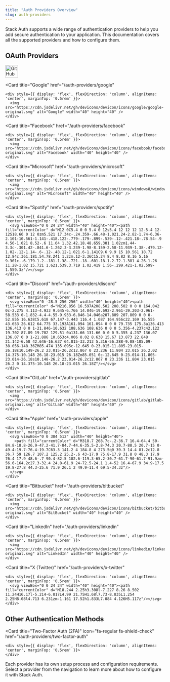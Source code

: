 ```yaml
---
title: "Auth Providers Overview"
slug: auth-providers
---
```


Stack Auth supports a wide range of authentication providers to help you add secure authentication to your application. This documentation covers all the supported providers and how to configure them.

## OAuth Providers

<CardGroup cols={3}>
  <Card 
    title="GitHub"
    href="/auth-providers/github"
  >
    <div style={{ display: 'flex', flexDirection: 'column', alignItems: 'center', marginTop: '0.5rem' }}>
      <img src="https://cdn.jsdelivr.net/gh/devicons/devicon/icons/github/github-original.svg" alt="GitHub" width="40" height="40" />
    </div>
  </Card>
  
  <Card 
    title="Google"
    href="/auth-providers/google"
  >
    <div style={{ display: 'flex', flexDirection: 'column', alignItems: 'center', marginTop: '0.5rem' }}>
      <img src="https://cdn.jsdelivr.net/gh/devicons/devicon/icons/google/google-original.svg" alt="Google" width="40" height="40" />
    </div>
  </Card>
  
  <Card 
    title="Facebook"
    href="/auth-providers/facebook"
  >
    <div style={{ display: 'flex', flexDirection: 'column', alignItems: 'center', marginTop: '0.5rem' }}>
      <img src="https://cdn.jsdelivr.net/gh/devicons/devicon/icons/facebook/facebook-original.svg" alt="Facebook" width="40" height="40" />
    </div>
  </Card>
  
  <Card 
    title="Microsoft"
    href="/auth-providers/microsoft"
  >
    <div style={{ display: 'flex', flexDirection: 'column', alignItems: 'center', marginTop: '0.5rem' }}>
      <img src="https://cdn.jsdelivr.net/gh/devicons/devicon/icons/windows8/windows8-original.svg" alt="Microsoft" width="40" height="40" />
    </div>
  </Card>
  
  <Card 
    title="Spotify"
    href="/auth-providers/spotify"
  >
    <div style={{ display: 'flex', flexDirection: 'column', alignItems: 'center', marginTop: '0.5rem' }}>
      <svg viewBox="0 0 24 24" width="40" height="40"><path fill="currentColor" d="M12 0C5.4 0 0 5.4 0 12s5.4 12 12 12 12-5.4 12-12S18.66 0 12 0zm5.521 17.34c-.24.359-.66.48-1.021.24-2.82-1.74-6.36-2.101-10.561-1.141-.418.122-.779-.179-.899-.539-.12-.421.18-.78.54-.9 4.56-1.021 8.52-.6 11.64 1.32.42.18.48.659.301 1.02zm1.44-3.3c-.301.42-.841.6-1.262.3-3.239-1.98-8.159-2.58-11.939-1.38-.479.12-1.02-.12-1.14-.6-.12-.48.12-1.021.6-1.141C9.6 9.9 15 10.561 18.72 12.84c.361.181.54.78.241 1.2zm.12-3.36C15.24 8.4 8.82 8.16 5.16 9.301c-.6.179-1.2-.181-1.38-.721-.18-.601.18-1.2.72-1.381 4.26-1.26 11.28-1.02 15.721 1.621.539.3.719 1.02.419 1.56-.299.421-1.02.599-1.559.3z"/></svg>
    </div>
  </Card>
  
  <Card 
    title="Discord"
    href="/auth-providers/discord"
  >
    <div style={{ display: 'flex', flexDirection: 'column', alignItems: 'center', marginTop: '0.5rem' }}>
      <svg viewBox="0 -28.5 256 256" width="40" height="40"><path fill="currentColor" d="M216.856 16.597A208.502 208.502 0 0 0 164.042 0c-2.275 4.113-4.933 9.645-6.766 14.046-19.692-2.961-39.203-2.961-58.533 0-1.832-4.4-4.55-9.933-6.846-14.046a207.809 207.809 0 0 0-52.855 16.638C5.618 67.147-3.443 116.4 1.087 164.956c22.169 16.555 43.653 26.612 64.775 33.193A161.094 161.094 0 0 0 79.735 175.3a136.413 136.413 0 0 1-21.846-10.632 108.636 108.636 0 0 0 5.356-4.237c42.122 19.702 87.89 19.702 129.51 0a131.66 131.66 0 0 0 5.355 4.237 136.07 136.07 0 0 1-21.886 10.653c4.006 8.02 8.638 15.67 13.873 22.848 21.142-6.58 42.646-16.637 64.815-33.213 5.316-56.288-9.08-105.09-38.056-148.36ZM85.474 135.095c-12.645 0-23.015-11.805-23.015-26.18s10.149-26.2 23.015-26.2c12.867 0 23.236 11.804 23.015 26.2.02 14.375-10.148 26.18-23.015 26.18Zm85.051 0c-12.645 0-23.014-11.805-23.014-26.18s10.148-26.2 23.014-26.2c12.867 0 23.236 11.804 23.015 26.2 0 14.375-10.148 26.18-23.015 26.18Z"/></svg>
    </div>
  </Card>
  
  <Card 
    title="GitLab"
    href="/auth-providers/gitlab"
  >
    <div style={{ display: 'flex', flexDirection: 'column', alignItems: 'center', marginTop: '0.5rem' }}>
      <img src="https://cdn.jsdelivr.net/gh/devicons/devicon/icons/gitlab/gitlab-original.svg" alt="GitLab" width="40" height="40" />
    </div>
  </Card>
  
  <Card 
    title="Apple"
    href="/auth-providers/apple"
  >
    <div style={{ display: 'flex', flexDirection: 'column', alignItems: 'center', marginTop: '0.5rem' }}>
      <svg viewBox="0 0 384 512" width="40" height="40">
        <path fill="currentColor" d="M318.7 268.7c-.2-36.7 16.4-64.4 50-84.8-18.8-26.9-47.2-41.7-84.7-44.6-35.5-2.8-74.3 20.7-88.5 20.7-15 0-49.4-19.7-76.4-19.7C63.3 141.2 4 184.8 4 273.5q0 39.3 14.4 81.2c12.8 36.7 59 126.7 107.2 125.2 25.2-.6 43-17.9 75.8-17.9 31.8 0 48.3 17.9 76.4 17.9 48.6-.7 90.4-82.5 102.6-119.3-65.2-30.7-61.7-90-61.7-91.9zm-56.6-164.2c27.3-32.4 24.8-61.9 24-72.5-24.1 1.4-52 16.4-67.9 34.9-17.5 19.8-27.8 44.3-25.6 71.9 26.1 2 49.9-11.4 69.5-34.3z"/>
      </svg>
    </div>
  </Card>
  
  <Card 
    title="Bitbucket"
    href="/auth-providers/bitbucket"
  >
    <div style={{ display: 'flex', flexDirection: 'column', alignItems: 'center', marginTop: '0.5rem' }}>
      <img src="https://cdn.jsdelivr.net/gh/devicons/devicon/icons/bitbucket/bitbucket-original.svg" alt="BitBucket" width="40" height="40" />
    </div>
  </Card>
  
  <Card 
    title="LinkedIn"
    href="/auth-providers/linkedin"
  >
    <div style={{ display: 'flex', flexDirection: 'column', alignItems: 'center', marginTop: '0.5rem' }}>
      <img src="https://cdn.jsdelivr.net/gh/devicons/devicon/icons/linkedin/linkedin-original.svg" alt="LinkedIn" width="40" height="40" />
    </div>
  </Card>
  
  <Card 
    title="X (Twitter)"
    href="/auth-providers/x-twitter"
  >
    <div style={{ display: 'flex', flexDirection: 'column', alignItems: 'center', marginTop: '0.5rem' }}>
      <svg viewBox="0 0 24 24" width="40" height="40"><path fill="currentColor" d="M18.244 2.25h3.308l-7.227 8.26 8.502 11.24H16.17l-5.214-6.817L4.99 21.75H1.68l7.73-8.835L1.254 2.25H8.08l4.713 6.231zm-1.161 17.52h1.833L7.084 4.126H5.117z"/></svg>
    </div>
  </Card>
</CardGroup>

## Other Authentication Methods

<CardGroup cols={2}>
  <Card 
    title="Passkey"
    icon="fa-regular fa-key"
    href="/auth-providers/passkey"
  >
    <div style={{ display: 'flex', flexDirection: 'column', alignItems: 'center', marginTop: '0.5rem' }}>
    </div>
  </Card>
  
  <Card 
    title="Two-Factor Auth (2FA)"
    icon="fa-regular fa-shield-check"
    href="/auth-providers/two-factor-auth"
  >
    <div style={{ display: 'flex', flexDirection: 'column', alignItems: 'center', marginTop: '0.5rem' }}>
    </div>
  </Card>
</CardGroup>

Each provider has its own setup process and configuration requirements. Select a provider from the navigation to learn more about how to configure it with Stack Auth.
